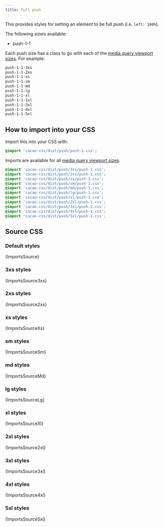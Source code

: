 ```yaml
---
title: Full push
---
```


This provides styles for setting an element to be full push (i.e. `left: 100%`).

The following sizeis available:

- push-1-1

Each push size has a class to go with each of the [media query viewport sizes](/styles/media#viewport-media-queries). For example:

```css
push-1-1-3xs
push-1-1-2xs
push-1-1-xs
push-1-1-sm
push-1-1-md
push-1-1-lg
push-1-1-xl
push-1-1-1xl
push-1-1-3xl
push-1-1-4xl
push-1-1-5xl
```

## How to import into your CSS

Import this into your CSS with:

```css
@import 'cacao-css/dist/push/push-1.css';
```

Imports are available for all [media query viewport sizes](/styles/media#viewport-media-queries).

```css
@import 'cacao-css/dist/push/3xs/push-1.css';
@import 'cacao-css/dist/push/2xs/push-1.css';
@import 'cacao-css/dist/push/xs/push-1.css';
@import 'cacao-css/dist/push/sm/push-1.css';
@import 'cacao-css/dist/push/md/push-1.css';
@import 'cacao-css/dist/push/lg/push-1.css';
@import 'cacao-css/dist/push/xl/push-1.css';
@import 'cacao-css/dist/push/2xl/push-1.css';
@import 'cacao-css/dist/push/3xl/push-1.css';
@import 'cacao-css/dist/push/4xl/push-1.css';
@import 'cacao-css/dist/push/5xl/push-1.css';
```

## Source CSS

<!-- markdownlint-disable -->

### Default styles

<CodeBlock language="css" title="push/push-1.css">{ImportsSource}</CodeBlock>

### 3xs styles

<CodeBlock language="css" title="push/3xs/push-1.css">{ImportsSource3xs}</CodeBlock>

### 2xs styles

<CodeBlock language="css" title="push/2xs/push-1.css">{ImportsSource2xs}</CodeBlock>

### xs styles

<CodeBlock language="css" title="push/xs/push-1.css">{ImportsSourceXs}</CodeBlock>

### sm styles

<CodeBlock language="css" title="push/sm/push-1.css">{ImportsSourceSm}</CodeBlock>

### md styles

<CodeBlock language="css" title="push/md/push-1.css">{ImportsSourceMd}</CodeBlock>

### lg styles

<CodeBlock language="css" title="push/lg/push-1.css">{ImportsSourceLg}</CodeBlock>

### xl styles

<CodeBlock language="css" title="push/xl/push-1.css">{ImportsSourceXl}</CodeBlock>

### 2xl styles

<CodeBlock language="css" title="push/2xl/push-1.css">{ImportsSource2xl}</CodeBlock>

### 3xl styles

<CodeBlock language="css" title="push/3xl/push-1.css">{ImportsSource3xl}</CodeBlock>

### 4xl styles

<CodeBlock language="css" title="push/4xl/push-1.css">{ImportsSource4xl}</CodeBlock>

### 5xl styles

<CodeBlock language="css" title="push/5xl/push-1.css">{ImportsSource5xl}</CodeBlock>
